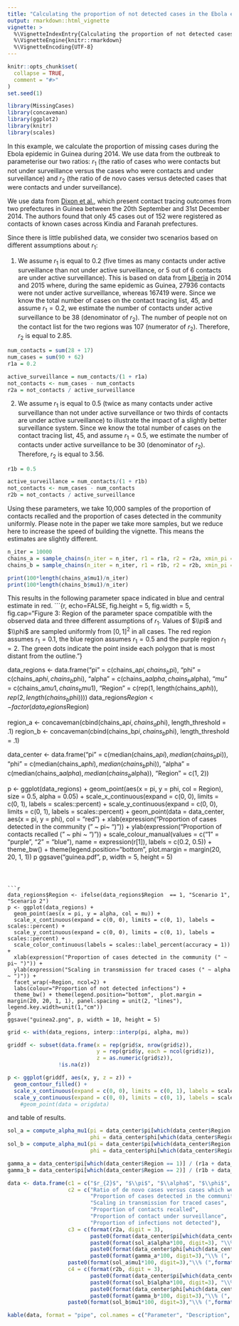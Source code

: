 ```yaml
---
title: "Calculating the proportion of not detected cases in the Ebola epidemic in Guinea during 2014"
output: rmarkdown::html_vignette
vignette: >
  %\VignetteIndexEntry{Calculating the proportion of not detected cases in the Ebola epidemic in Guinea during 2014}
  %\VignetteEngine{knitr::rmarkdown}
  %\VignetteEncoding{UTF-8}
---
```


```r
knitr::opts_chunk$set(
  collapse = TRUE,
  comment = "#>"
)
set.seed(1)
```

```r
library(MissingCases)
library(concaveman)
library(ggplot2)
library(knitr)
library(scales)
```
In this example, we calculate the proportion of missing cases during the Ebola epidemic in Guinea during 2014. We use data from the outbreak to parameterise our two ratios: $r_1$ (the ratio of cases who were contacts but not under surveillance versus the cases who were contacts and under surveillance) and $r_2$ (the ratio of de novo cases versus detected cases that were contacts and under surveillance).

We use data from [Dixon et al.](https://wwwnc.cdc.gov/eid/article/21/11/15-0684_article), which present contact tracing outcomes from two prefectures in Guinea between the 20th September and 31st December 2014. The authors found that only 45 cases out of 152 were registered as contacts of known cases across Kindia and Faranah prefectures. 

Since there is little published data, we consider two scenarios based on different assumptions about $r_1$: 

1. We assume $r_1$ is equal to 0.2 (five times as many contacts under active surveillance than not under active surveillance, or 5 out of 6 contacts are under active surveillance).  This is based on data from [Liberia](https://dx.plos.org/10.1371/journal.pntd.0006762) in 2014 and 2015 where, during the same epidemic as Guinea, 27936 contacts were not under active surveillance, whereas 167419 were.  Since we know the total number of cases on the contact tracing list, 45, and assume $r_1=0.2$, we estimate the number of contacts under active surveillance to be 38 (denominator of $r_2$).  The number of people not on the contact list for the two regions was 107 (numerator of $r_2$). Therefore, $r_2$ is equal to 2.85. 
```r
num_contacts = sum(28 + 17)
num_cases = sum(90 + 62)
r1a = 0.2

active_surveillance = num_contacts/(1 + r1a)
not_contacts <- num_cases - num_contacts
r2a = not_contacts / active_surveillance
```


2. We assume $r_1$ is equal to 0.5 (twice as many contacts under active surveillance than not under active surveillance or two thirds of contacts are under active surveillance) to illustrate the impact of a slightly better surveillance system. Since we know the total number of cases on the contact tracing list, 45, and assume $r_1=0.5$, we estimate the number of contacts under active surveillance to be 30 (denominator of $r_2$).  Therefore, $r_2$ is equal to 3.56. 

```r

r1b = 0.5

active_surveillance = num_contacts/(1 + r1b)
not_contacts <- num_cases - num_contacts
r2b = not_contacts / active_surveillance
```

Using these parameters, we take 10,000 samples of the proportion of contacts recalled and the proportion of cases detected in the community uniformly.  Please note in the paper we take more samples, but we reduce here to increase the speed of building the vignette. This means the estimates are slightly different.
```r
n_iter = 10000  
chains_a = sample_chains(n_iter = n_iter, r1 = r1a, r2 = r2a, xmin_pi = 0, xmax_pi = 1, xmin_2 = 0, xmax_2 = 1, alpha = TRUE)
chains_b = sample_chains(n_iter = n_iter, r1 = r1b, r2 = r2b, xmin_pi = 0, xmax_pi = 1, xmin_2 = 0, xmax_2 = 1, alpha = TRUE)

print(100*length(chains_a$mu1)/n_iter)
print(100*length(chains_b$mu1)/n_iter)
```

This results in the following parameter space indicated in blue and central estimate in red.
```{r, echo=FALSE, fig.height = 5, fig.width = 5, fig.cap="Figure 3: Region of the parameter space compatible with the observed data and three different assumptions of $r_{1}$. Values of $\\pi$ and $\\phi$ are sampled uniformly from $[0,1]^2$ in all cases. The red region assumes $r_{1} = 0.1$, the blue region assumes $r_{1} = 0.5$ and the purple region $r_{1} = 2$. The green dots indicate the point inside each polygon that is most distant from the outline."}

data_regions <- data.frame("pi" = c(chains_a$pi, chains_b$pi),
                           "phi" = c(chains_a$phi, chains_b$phi),
                           "alpha" = c(chains_a$alpha, chains_b$alpha),
                           "mu" = c(chains_a$mu1, chains_b$mu1),
                           "Region" = c(rep(1, length(chains_a$phi)), rep(2, length(chains_b$phi))))
data_regions$Region <- factor(data_regions$Region)

region_a <- concaveman(cbind(chains_a$pi, chains_a$phi), length_threshold = .1)
region_b <- concaveman(cbind(chains_b$pi, chains_b$phi), length_threshold = .1)

data_center <- data.frame("pi" = c(median(chains_a$pi), median(chains_b$pi)),
                          "phi" = c(median(chains_a$phi), median(chains_b$phi)),
                          "alpha" = c(median(chains_a$alpha), median(chains_b$alpha)),
                          "Region" = c(1, 2))

p <- ggplot(data_regions) + 
  geom_point(aes(x = pi, y = phi, col = Region), size = 0.5, alpha = 0.05) + 
  scale_x_continuous(expand = c(0, 0), limits = c(0, 1), labels = scales::percent) + 
  scale_y_continuous(expand = c(0, 0), limits = c(0, 1), labels = scales::percent) + 
  geom_point(data = data_center, aes(x = pi, y = phi), col = "red") + 
  xlab(expression("Proportion of cases detected in the community (" ~ pi~ ")")) + 
  ylab(expression("Proportion of contacts recalled (" ~ phi ~ ")")) + 
  scale_colour_manual(values = c("1" = "purple", "2" = "blue"), name = expression(r[1]), labels = c(0.2, 0.5)) + 
  theme_bw() + theme(legend.position="bottom", plot.margin = margin(20, 20, 1, 1))
p
ggsave("guinea.pdf", p, width = 5, height = 5)
```



```r
data_regions$Region <- ifelse(data_regions$Region  == 1, "Scenario 1", "Scenario 2")
p <- ggplot(data_regions) + 
  geom_point(aes(x = pi, y = alpha, col = mu)) + 
  scale_x_continuous(expand = c(0, 0), limits = c(0, 1), labels = scales::percent) + 
  scale_y_continuous(expand = c(0, 0), limits = c(0, 1), labels = scales::percent) + 
  scale_color_continuous(labels = scales::label_percent(accuracy = 1)) + 
  xlab(expression("Proportion of cases detected in the community (" ~ pi~ ")")) + 
  ylab(expression("Scaling in transmission for traced cases (" ~ alpha ~ ")")) + 
  facet_wrap(~Region, ncol=2) + 
  labs(colour="Proportion of not detected infections") + 
  theme_bw() + theme(legend.position="bottom",  plot.margin = margin(20, 20, 1, 1), panel.spacing = unit(2, "lines"), legend.key.width=unit(1,"cm"))
p
ggsave("guinea2.png", p, width = 10, height = 5)
```

```r
grid <- with(data_regions, interp::interp(pi, alpha, mu))

griddf <- subset(data.frame(x = rep(grid$x, nrow(grid$z)),
                            y = rep(grid$y, each = ncol(grid$z)),
                            z = as.numeric(grid$z)),
                !is.na(z))

p <- ggplot(griddf, aes(x, y, z = z)) +
  geom_contour_filled() +
  scale_x_continuous(expand = c(0, 0), limits = c(0, 1), labels = scales::percent) + 
  scale_y_continuous(expand = c(0, 0), limits = c(0, 1), labels = scales::percent) + theme_bw()
    #geom_point(data = origdata)
```


and table of results.

```r
sol_a = compute_alpha_mu1(pi = data_center$pi[which(data_center$Region == 1)], 
                          phi = data_center$phi[which(data_center$Region == 1)], r1 = r1a, r2 = r2a)
sol_b = compute_alpha_mu1(pi = data_center$pi[which(data_center$Region == 2)], 
                          phi = data_center$phi[which(data_center$Region == 2)], r1 = r1b, r2 = r2b)

gamma_a = data_center$pi[which(data_center$Region == 1)] / (r1a + data_center$pi[which(data_center$Region == 1)])
gamma_b = data_center$pi[which(data_center$Region == 2)] / (r1b + data_center$pi[which(data_center$Region == 2)])

data <- data.frame(c1 = c("$r_{2}$", "$\\pi$", "$\\alpha$", "$\\phi$", "$\\gamma$", "$\\mu_{1}$"),
                   c2 = c("Ratio of de novo cases versus cases which were contacts under active surveillance", 
                          "Proportion of cases detected in the community", 
                          "Scaling in transmission for traced cases",
                          "Proportion of contacts recalled", 
                          "Proportion of contact under surveillance", 
                          "Proportion of infections not detected"),
                   c3 = c(format(r2a, digit = 3), 
                          paste0(format(data_center$pi[which(data_center$Region == 1)]*100, digit=3), "\\% (", format(quantile(chains_a$pi,0.025)*100, digit=3), ", ", format(quantile(chains_a$pi,0.975)*100, digit=3) ,")"), 
                          paste0(format(sol_a$alpha*100, digit=3), "\\% (", format(quantile(chains_a$alpha,0.025)*100, digit=3), ", ", format(quantile(chains_a$alpha, 0.975)*100, digit=3) ,")"), 
                          paste0(format(data_center$phi[which(data_center$Region == 1)]*100, digit=3), "\\% (", format(quantile(chains_a$phi,0.025)*100, digit=3), ", ", format(quantile(chains_a$phi,0.975)*100, digit=3) ,")"), 
                          paste0(format(gamma_a*100, digit=3),"\\% (", format(quantile(chains_a$gamma,0.025)*100, digit=3), ", ", format(quantile(chains_a$gamma,0.975)*100, digit=3) ,")"), 
                   paste0(format(sol_a$mu1*100, digit=3),"\\% (",format(quantile(chains_a$mu1,0.025)*100, digit=3),", ",format(quantile(chains_a$mu1,0.975)*100, digit=3) ,")")),
                   c4 = c(format(r2b, digit = 3), 
                          paste0(format(data_center$pi[which(data_center$Region == 2)]*100, digit=3), "\\% (", format(quantile(chains_b$pi,0.025)*100, digit=3), ", ", format(quantile(chains_b$pi,0.975)*100, digit=3) ,")"), 
                          paste0(format(sol_b$alpha*100, digit=3), "\\% (", format(quantile(chains_b$alpha,0.025)*100, digit=3), ", ", format(quantile(chains_b$alpha,0.975)*100, digit=3) ,")"), 
                          paste0(format(data_center$phi[which(data_center$Region == 2)]*100, digit=3), "\\% (", format(quantile(chains_b$phi,0.025)*100, digit=3), ", ", format(quantile(chains_b$phi,0.975)*100, digit=3) ,")"), 
                          paste0(format(gamma_b*100, digit=3),"\\% (", format(quantile(chains_b$gamma,0.025)*100, digit=3), ", ", format(quantile(chains_b$gamma,0.975)*100, digit=3) ,")"), 
                   paste0(format(sol_b$mu1*100, digit=3),"\\% (",format(quantile(chains_b$mu1,0.025)*100, digit=3),", ",format(quantile(chains_b$mu1,0.975)*100, digit=3) ,")")))

kable(data, format = "pipe", col.names = c("Parameter", "Description", "Scenario 1 ($r_1 = 0.2$) central estimates (CrI 95\\%))", "Scenario 2 ($r_1 = 0.5$) central estimates (CrI 95\\%))"), caption = "Table: Estimates of the parameters from the three state model") 
```

